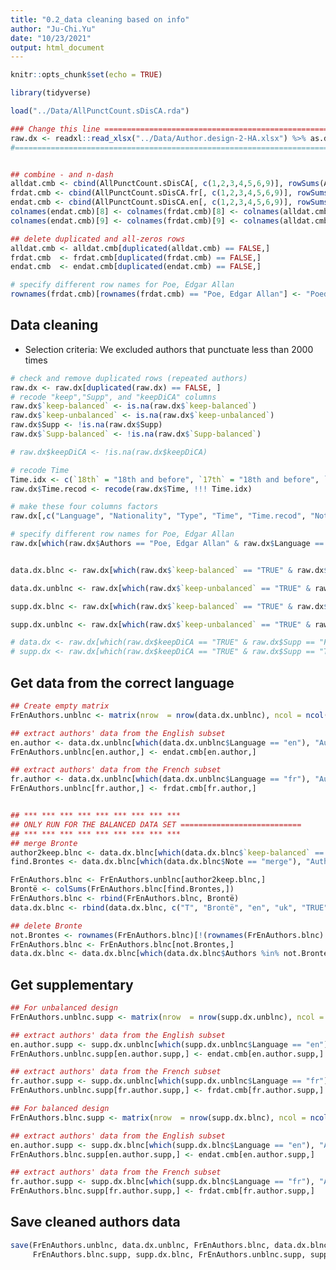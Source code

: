 ```yaml
---
title: "0.2_data cleaning based on info"
author: "Ju-Chi.Yu"
date: "10/23/2021"
output: html_document
---
```


```r
knitr::opts_chunk$set(echo = TRUE)

library(tidyverse)

load("../Data/AllPunctCount.sDisCA.rda")

### Change this line ========================================================
raw.dx <- readxl::read_xlsx("../Data/Author.design-2-HA.xlsx") %>% as.data.frame
#============================================================================


## combine - and n-dash
alldat.cmb <- cbind(AllPunctCount.sDisCA[, c(1,2,3,4,5,6,9)], rowSums(AllPunctCount.sDisCA[,10:12]), AllPunctCount.sDisCA[,7] + AllPunctCount.sDisCA[,8])
frdat.cmb <- cbind(AllPunctCount.sDisCA.fr[, c(1,2,3,4,5,6,9)], rowSums(AllPunctCount.sDisCA.fr[,10:12]), AllPunctCount.sDisCA.fr[,7] + AllPunctCount.sDisCA.fr[,8])
endat.cmb <- cbind(AllPunctCount.sDisCA.en[, c(1,2,3,4,5,6,9)], rowSums(AllPunctCount.sDisCA.en[,10:12]), AllPunctCount.sDisCA.en[,7] + AllPunctCount.sDisCA.en[,8])
colnames(endat.cmb)[8] <- colnames(frdat.cmb)[8] <- colnames(alldat.cmb)[8] <- "\"\u00AB\u00BB"
colnames(endat.cmb)[9] <- colnames(frdat.cmb)[9] <- colnames(alldat.cmb)[9] <- "-\u2013"

## delete duplicated and all-zeros rows
alldat.cmb <- alldat.cmb[duplicated(alldat.cmb) == FALSE,]
frdat.cmb  <- frdat.cmb[duplicated(frdat.cmb) == FALSE,]
endat.cmb  <- endat.cmb[duplicated(endat.cmb) == FALSE,]

# specify different row names for Poe, Edgar Allan
rownames(frdat.cmb)[rownames(frdat.cmb) == "Poe, Edgar Allan"] <- "Poedelaire"

```

## Data cleaning

+ Selection criteria: We excluded authors that punctuate less than 2000 times

```r
# check and remove duplicated rows (repeated authors)
raw.dx <- raw.dx[duplicated(raw.dx) == FALSE, ]
# recode "keep","Supp", and "keepDiCA" columns
raw.dx$`keep-balanced` <- is.na(raw.dx$`keep-balanced`)
raw.dx$`keep-unbalanced` <- is.na(raw.dx$`keep-unbalanced`)
raw.dx$Supp <- !is.na(raw.dx$Supp)
raw.dx$`Supp-balanced` <- !is.na(raw.dx$`Supp-balanced`)

# raw.dx$keepDiCA <- !is.na(raw.dx$keepDiCA)

# recode Time
Time.idx <- c(`18th` = "18th and before", `17th` = "18th and before", `14th` = "18th and before", `16th` = "18th and before", `20th` = "20th on", `21st` = "20th on")
raw.dx$Time.recod <- recode(raw.dx$Time, !!! Time.idx)

# make these four columns factors
raw.dx[,c("Language", "Nationality", "Type", "Time", "Time.recod", "Note")] <- lapply(raw.dx[,c("Language", "Nationality", "Type", "Time", "Time.recod", "Note")], factor)

# specify different row names for Poe, Edgar Allan
raw.dx[which(raw.dx$Authors == "Poe, Edgar Allan" & raw.dx$Language == "fr"),"Authors"] <- "Poedelaire"


data.dx.blnc <- raw.dx[which(raw.dx$`keep-balanced` == "TRUE" & raw.dx$`Supp-balanced` == "FALSE"),]

data.dx.unblnc <- raw.dx[which(raw.dx$`keep-unbalanced` == "TRUE" & raw.dx$Supp == "FALSE"),]

supp.dx.blnc <- raw.dx[which(raw.dx$`keep-balanced` == "TRUE" & raw.dx$`Supp-balanced` == "TRUE"),]

supp.dx.unblnc <- raw.dx[which(raw.dx$`keep-unbalanced` == "TRUE" & raw.dx$Supp == "TRUE"),]

# data.dx <- raw.dx[which(raw.dx$keepDiCA == "TRUE" & raw.dx$Supp == "FALSE"),]
# supp.dx <- raw.dx[which(raw.dx$keepDiCA == "TRUE" & raw.dx$Supp == "TRUE"),]
```

## Get data from the correct language

```r
## Create empty matrix
FrEnAuthors.unblnc <- matrix(nrow  = nrow(data.dx.unblnc), ncol = ncol(alldat.cmb), dimnames = list(data.dx.unblnc$Authors, colnames(alldat.cmb)))

## extract authors' data from the English subset
en.author <- data.dx.unblnc[which(data.dx.unblnc$Language == "en"), "Authors"]
FrEnAuthors.unblnc[en.author,] <- endat.cmb[en.author,]

## extract authors' data from the French subset
fr.author <- data.dx.unblnc[which(data.dx.unblnc$Language == "fr"), "Authors"]
FrEnAuthors.unblnc[fr.author,] <- frdat.cmb[fr.author,]


## *** *** *** *** *** *** *** *** ***
## ONLY RUN FOR THE BALANCED DATA SET ===========================
## *** *** *** *** *** *** *** *** ***
## merge Bronte
author2keep.blnc <- data.dx.blnc[which(data.dx.blnc$`keep-balanced` == TRUE), "Authors"]
find.Brontes <- data.dx.blnc[which(data.dx.blnc$Note == "merge"), "Authors"]

FrEnAuthors.blnc <- FrEnAuthors.unblnc[author2keep.blnc,]
Brontë <- colSums(FrEnAuthors.blnc[find.Brontes,])
FrEnAuthors.blnc <- rbind(FrEnAuthors.blnc, Brontë)
data.dx.blnc <- rbind(data.dx.blnc, c("T", "Brontë", "en", "uk", "TRUE", "TRUE", "FALSE", "FALSE", "novelist", "19th", NA, "19th"))

## delete Bronte
not.Brontes <- rownames(FrEnAuthors.blnc)[!(rownames(FrEnAuthors.blnc) %in% find.Brontes)]
FrEnAuthors.blnc <- FrEnAuthors.blnc[not.Brontes,]
data.dx.blnc <- data.dx.blnc[which(data.dx.blnc$Authors %in% not.Brontes),]
```

## Get supplementary

```r
## For unbalanced design
FrEnAuthors.unblnc.supp <- matrix(nrow  = nrow(supp.dx.unblnc), ncol = ncol(alldat.cmb), dimnames = list(supp.dx.unblnc$Authors, colnames(alldat.cmb)))

## extract authors' data from the English subset
en.author.supp <- supp.dx.unblnc[which(supp.dx.unblnc$Language == "en"), "Authors"]
FrEnAuthors.unblnc.supp[en.author.supp,] <- endat.cmb[en.author.supp,]

## extract authors' data from the French subset
fr.author.supp <- supp.dx.unblnc[which(supp.dx.unblnc$Language == "fr"), "Authors"]
FrEnAuthors.unblnc.supp[fr.author.supp,] <- frdat.cmb[fr.author.supp,]

## For balanced design
FrEnAuthors.blnc.supp <- matrix(nrow  = nrow(supp.dx.blnc), ncol = ncol(alldat.cmb), dimnames = list(supp.dx.blnc$Authors, colnames(alldat.cmb)))

## extract authors' data from the English subset
en.author.supp <- supp.dx.blnc[which(supp.dx.blnc$Language == "en"), "Authors"]
FrEnAuthors.blnc.supp[en.author.supp,] <- endat.cmb[en.author.supp,]

## extract authors' data from the French subset
fr.author.supp <- supp.dx.blnc[which(supp.dx.blnc$Language == "fr"), "Authors"]
FrEnAuthors.blnc.supp[fr.author.supp,] <- frdat.cmb[fr.author.supp,]
```

## Save cleaned authors data

```r
save(FrEnAuthors.unblnc, data.dx.unblnc, FrEnAuthors.blnc, data.dx.blnc, 
     FrEnAuthors.blnc.supp, supp.dx.blnc, FrEnAuthors.unblnc.supp, supp.dx.unblnc, file = "../Data/EnFrAuthors_blnc_unblnc.rda")
```




